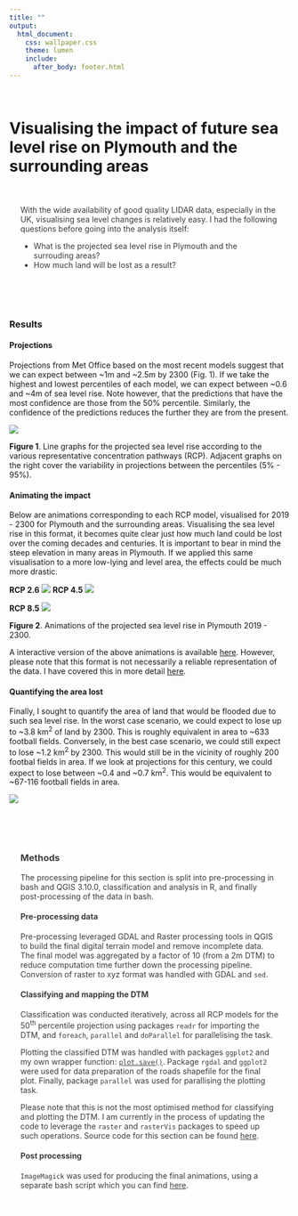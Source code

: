 ```yaml
---
title: ""
output:
  html_document:
    css: wallpaper.css
    theme: lumen
    include:
      after_body: footer.html
---
```


<br/>

# Visualising the impact of future sea level rise on Plymouth and the surrounding areas

<style>
div.one { background-color:#FFFFFF; border-radius: 5px; padding: 20px; opacity: 0.85;}
</style>

<div class = "one">

With the wide availability of good quality LIDAR data, especially in the UK, visualising sea level changes is relatively easy. I had the following questions before going into the analysis itself:

* What is the projected sea level rise in Plymouth and the surrouding areas?
* How much land will be lost as a result? 

</div>

<br/>

<style>
div.results { background-color:#FFFFFF; border-radius: 5px; padding: 20px; opacity: 0.95;}
</style>

<div class = "results">

### Results

#### Projections

Projections from Met Office based on the most recent models suggest that we can expect between ~1m and ~2.5m by 2300 (Fig. 1). If we take the highest and lowest percentiles of each model, we can expect between ~0.6 and ~4m of sea level rise. Note however, that the predictions that have the most confidence are those from the 50% percentile. Similarly, the confidence of the predictions reduces the further they are from the present. 

![](img/slr/summaryplot.png)

**Figure 1**. Line graphs for the projected sea level rise according to the various representative concentration pathways (RCP). Adjacent graphs on the right cover the variability in projections between the percentiles (5% - 95%).

#### Animating the impact

Below are animations corresponding to each RCP model, visualised for 2019 - 2300 for Plymouth and the surrounding areas. Visualising the sea level rise in this format, it becomes quite clear just how much land could be lost over the coming decades and centuries. It is important to bear in mind the steep elevation in many areas in Plymouth. If we applied this same visualisation to a more low-lying and level area, the effects could be much more drastic. 

**RCP 2.6**
![](img/slr/rcp2.6.gif)
**RCP 4.5**
![](img/slr/rcp4.5.gif)

**RCP 8.5**
![](img/slr/rcp8.5.gif)

**Figure 2**. Animations of the projected sea level rise in Plymouth 2019 - 2300. 

A interactive version of the above animations is available [here](https://z-lab.shinyapps.io/slrvis/). However, please note that this format is not necessarily a reliable representation of the data. I have covered this in more detail [here](https://github.com/zibbini/minor_projects/tree/master/SLR_Plymouth/shiny). 

#### Quantifying the area lost

Finally, I sought to quantify the area of land that would be flooded due to such sea level rise. In the worst case scenario, we could expect to lose up to ~3.8 km<sup>2</sup> of land by 2300. This is roughly equivalent in area to ~633 football fields. Conversely, in the best case scenario, we could still expect to lose ~1.2 km<sup>2</sup> by 2300. This would still be in the vicinity of roughly 200 footbal fields in area. If we look at projections for this century, we could expect to lose between ~0.4 and ~0.7 km<sup>2</sup>. This would be equivalent to ~67-116 football fields in area. 

![](img/slr/landlost.png)

</div>

<br/>

<div class = "one">

### Methods

The processing pipeline for this section is split into pre-processing in bash and QGIS 3.10.0, classification and analysis in R, and finally post-processing of the data in bash. 

#### Pre-processing data

Pre-processing leveraged GDAL and Raster processing tools in QGIS to build the final digital terrain model and remove incomplete data. The final model was aggregated by a factor of 10 (from a 2m DTM) to reduce computation time further down the processing pipeline. Conversion of raster to xyz format was handled with GDAL and `sed`. 

#### Classifying and mapping the DTM

Classification was conducted iteratively, across all RCP models for the 50<sup>th</sup> percentile projection using packages `readr` for importing the DTM, and `foreach`, `parallel` and `doParallel` for parallelising the task. 

Plotting the classified DTM was handled with packages `ggplot2` and my own wrapper function: [`plot.save()`](https://github.com/zibbini/minor_projects/blob/master/SLR_Plymouth/R/plot.save.R). Package `rgdal` and `ggplot2` were used for data preparation of the roads shapefile for the final plot. Finally, package `parallel` was used for parallising the plotting task. 

Please note that this is not the most optimised method for classifying and plotting the DTM. I am currently in the process of updating the code to leverage the `raster` and `rasterVis` packages to speed up such operations. Source code for this section can be found [here](https://github.com/zibbini/minor_projects/tree/master/SLR_Plymouth/R).

#### Post processing

`ImageMagick` was used for producing the final animations, using a separate bash script which you can find [here](https://github.com/zibbini/minor_projects/blob/master/SLR_Plymouth/bash/animate.sh).




